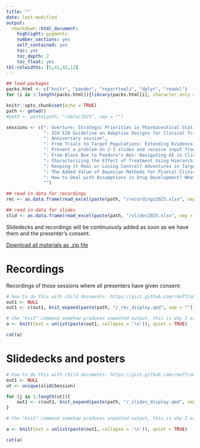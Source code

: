 ```yaml
---
title: ""
date: last-modified
output: 
  rmarkdown::html_document:
    highlight: pygments
    number_sections: yes
    self_contained: yes
    toc: yes
    toc_depth: 2
    toc_float: yes
tbl-colwidths: [5,41,42,12]
---
```


```r
## load packages
packs.html <- c("knitr", "pander", "reporttools", "dplyr", "readxl")
for (i in 1:length(packs.html)){library(packs.html[i], character.only = TRUE)}

knitr::opts_chunk$set(echo = TRUE)
path <- getwd()
#path <- paste(path, "/data/2025", sep = "")

sessions <- c(": Overture: Strategic Priorities in Pharmaceutical Statistics", 
              ": ICH E20 Guideline on Adaptive Designs for Clinical Trials -- A Critical Discussion from Different Perspectives", 
              ": Anniversary session", 
              ": From Trials to Target Populations: Extending Evidence for Decision-Making", 
              ": Present a problem on 2-3 slides and receive input from a panel of regulators", 
              ": From Black Box to Pandora’s Box: Navigating AI in Clinical Trials", 
              ": Characterizing the Effect of Treatment Using Hierarchical Composite Endpoints – Risks and Benefits of Win Statistics and Beyond",
              ": Keeping it Real or Losing Control? Adventures in Target Trial Emulation", 
              ": The Added Value of Bayesian Methods for Pivotal Clinical Trials -- Just a Communication Issue?", 
              ": How to Deal with Assumptions in Drug Development? What Insights Can We Gain from ICH M15?", 
              "")

## read in data for recordings
rec <- as.data.frame(read_excel(paste(path, "/recordings2025.xlsx", sep = ""), col_types = NULL))

## read in data for slides
slid <- as.data.frame(read_excel(paste(path, "/slides2025.xlsx", sep = ""), col_types = NULL))
```


Slidedecks and recordings will be continuously added as soon as we have them and the presenter's consent.

[Download all materials as .zip file](slides.zip)


# Recordings

Recordings of those sessions where all presenters have given consent:

```r
# how to do this with child documents: https://gist.github.com/rmoff/a043676a2f084b81a434
out1 <- NULL
out1 <- c(out1, knit_expand(paste(path, "/_rec_display.qmd", sep = "")))

# the "knit" command somehow produces unwanted output, this is why I assign its output to a and use a separate chunk to display a
a <- knit(text = unlist(paste(out1, collapse = '\n')), quiet = TRUE)
```

```r
cat(a)
```




# Slidedecks and posters

```r
# how to do this with child documents: https://gist.github.com/rmoff/a043676a2f084b81a434
out1 <- NULL
ut <- unique(slid$Session)

for (j in 1:length(ut)){
    out1 <- c(out1, knit_expand(paste(path, "/_slides_display.qmd", sep = "")))
}

# the "knit" command somehow produces unwanted output, this is why I assign its output to a and use a separate chunk to display a

a <- knit(text = unlist(paste(out1, collapse = '\n')), quiet = TRUE)
```

```r
cat(a)
```


